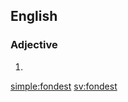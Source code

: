==English==

===Adjective===
{{head|en}}

# {{en-superlative of|fond}}

[[simple:fondest]]
[[sv:fondest]]